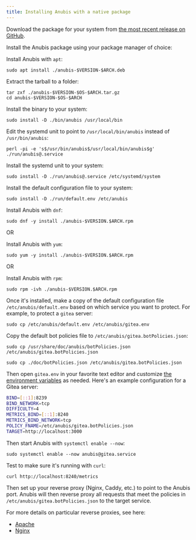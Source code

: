 ```yaml
---
title: Installing Anubis with a native package
---
```



Download the package for your system from [the most recent release on GitHub](https://github.com/TecharoHQ/anubis/releases).

Install the Anubis package using your package manager of choice:

<Tabs>
  <TabItem value="deb" label="Debian-based (apt)" default>
  
Install Anubis with `apt`:

```text
sudo apt install ./anubis-$VERSION-$ARCH.deb
```

  </TabItem>
  <TabItem value="tarball" label="Tarball">
  
Extract the tarball to a folder:

```text
tar zxf ./anubis-$VERSION-$OS-$ARCH.tar.gz
cd anubis-$VERSION-$OS-$ARCH
```

Install the binary to your system:

```text
sudo install -D ./bin/anubis /usr/local/bin
```

Edit the systemd unit to point to `/usr/local/bin/anubis` instead of `/usr/bin/anubis`:

```text
perl -pi -e 's$/usr/bin/anubis$/usr/local/bin/anubis$g' ./run/anubis@.service
```

Install the systemd unit to your system:

```text
sudo install -D ./run/anubis@.service /etc/systemd/system
```

Install the default configuration file to your system:

```text
sudo install -D ./run/default.env /etc/anubis
```

  </TabItem>
  <TabItem value="rpm" label="Red Hat-based (rpm)">
  
Install Anubis with `dnf`:

```text
sudo dnf -y install ./anubis-$VERSION.$ARCH.rpm
```

OR

Install Anubis with `yum`:

```text
sudo yum -y install ./anubis-$VERSION.$ARCH.rpm
```

OR

Install Anubis with `rpm`:

```
sudo rpm -ivh ./anubis-$VERSION.$ARCH.rpm
```

  </TabItem>
</Tabs>

Once it's installed, make a copy of the default configuration file `/etc/anubis/default.env` based on which service you want to protect. For example, to protect a `gitea` server:

```text
sudo cp /etc/anubis/default.env /etc/anubis/gitea.env
```

Copy the default bot policies file to `/etc/anubis/gitea.botPolicies.json`:

<Tabs>
<TabItem value="debrpm" label="Debian or Red Hat" default>

```text
sudo cp /usr/share/doc/anubis/botPolicies.json /etc/anubis/gitea.botPolicies.json
```

</TabItem>
<TabItem value="tarball" label="Tarball">

```text
sudo cp ./doc/botPolicies.json /etc/anubis/gitea.botPolicies.json
```

</TabItem>

</Tabs>

Then open `gitea.env` in your favorite text editor and customize [the environment variables](./installation.mdx#environment-variables) as needed. Here's an example configuration for a Gitea server:

```sh
BIND=[::1]:8239
BIND_NETWORK=tcp
DIFFICULTY=4
METRICS_BIND=[::1]:8240
METRICS_BIND_NETWORK=tcp
POLICY_FNAME=/etc/anubis/gitea.botPolicies.json
TARGET=http://localhost:3000
```

Then start Anubis with `systemctl enable --now`:

```text
sudo systemctl enable --now anubis@gitea.service
```

Test to make sure it's running with `curl`:

```text
curl http://localhost:8240/metrics
```

Then set up your reverse proxy (Nginx, Caddy, etc.) to point to the Anubis port. Anubis will then reverse proxy all requests that meet the policies in `/etc/anubis/gitea.botPolicies.json` to the target service.

For more details on particular reverse proxies, see here:

- [Apache](./environments/apache.mdx)
- [Nginx](./environments/nginx.mdx)
